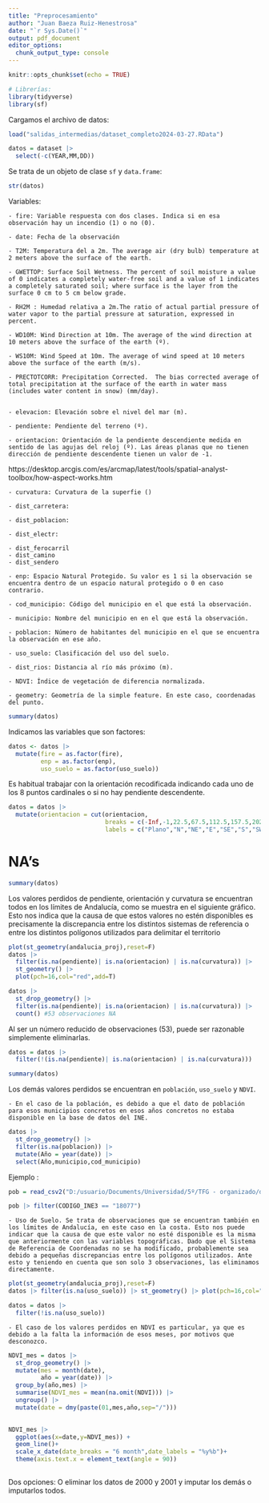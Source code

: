 ```yaml
---
title: "Preprocesamiento"
author: "Juan Baeza Ruiz-Henestrosa"
date: "`r Sys.Date()`"
output: pdf_document
editor_options: 
  chunk_output_type: console
---
```


```r
knitr::opts_chunk$set(echo = TRUE)

# Librerías:
library(tidyverse)
library(sf)
```

Cargamos el archivo de datos:
```r
load("salidas_intermedias/dataset_completo2024-03-27.RData")

datos = dataset |> 
  select(-c(YEAR,MM,DD))
```

Se trata de un objeto de clase `sf` y `data.frame`:
```r
str(datos)
```

Variables:

    - fire: Variable respuesta con dos clases. Indica si en esa observación hay un incendio (1) o no (0).
        
    - date: Fecha de la observación
    
    - T2M: Temperatura del a 2m. The average air (dry bulb) temperature at 2 meters above the surface of the earth.

    - GWETTOP: Surface Soil Wetness. The percent of soil moisture a value of 0 indicates a completely water-free soil and a value of 1 indicates a completely saturated soil; where surface is the layer from the surface 0 cm to 5 cm below grade.
 
    - RH2M : Humedad relativa a 2m.The ratio of actual partial pressure of water vapor to the partial pressure at saturation, expressed in percent.
    
    - WD10M: Wind Direction at 10m. The average of the wind direction at 10 meters above the surface of the earth (º).
    
    - WS10M: Wind Speed at 10m. The average of wind speed at 10 meters above the surface of the earth (m/s).
    
    - PRECTOTCORR: Precipitation Corrected.  The bias corrected average of total precipitation at the surface of the earth in water mass (includes water content in snow) (mm/day).

    
    - elevacion: Elevación sobre el nivel del mar (m).
    
    - pendiente: Pendiente del terreno (º).
    
    - orientacion: Orientación de la pendiente descendiente medida en sentido de las agujas del reloj (º). Las áreas planas que no tienen dirección de pendiente descendente tienen un valor de -1.
    
https://desktop.arcgis.com/es/arcmap/latest/tools/spatial-analyst-toolbox/how-aspect-works.htm
    
    - curvatura: Curvatura de la superfie ()
    
    - dist_carretera:
    
    - dist_poblacion:
    
    - dist_electr:
    
    - dist_ferocarril  
    - dist_camino 
    - dist_sendero 
    
    - enp: Espacio Natural Protegido. Su valor es 1 si la observación se encuentra dentro de un espacio natural protegido o 0 en caso contrario.
    
    - cod_municipio: Código del municipio en el que está la observación.

    - municipio: Nombre del municipio en en el que está la observación.
    
    - poblacion: Número de habitantes del municipio en el que se encuentra la observación en ese año.
    
    - uso_suelo: Clasificación del uso del suelo.
    
    - dist_rios: Distancia al río más próximo (m).
    
    - NDVI: Índice de vegetación de diferencia normalizada.
    
    - geometry: Geometría de la simple feature. En este caso, coordenadas del punto. 
    

```r
summary(datos)
```


Indicamos las variables que son factores:

```r
datos <- datos |> 
  mutate(fire = as.factor(fire),
         enp = as.factor(enp),
         uso_suelo = as.factor(uso_suelo))
```


Es habitual trabajar con la orientación recodificada indicando cada uno de los 8 puntos cardinales o si no hay pendiente descendente.

```r
datos = datos |> 
  mutate(orientacion = cut(orientacion,
                           breaks = c(-Inf,-1,22.5,67.5,112.5,157.5,202.5,247.5,292.5,337.5,360),
                           labels = c("Plano","N","NE","E","SE","S","SW","W","NW","N")))
```


# NA's

```r
summary(datos)
```

Los valores perdidos de pendiente, orientación y curvatura se encuentran todos en los límites de Andalucía, como se muestra en el siguiente gráfico. Esto nos indica que la causa de que estos valores no estén disponibles es precisamente la discrepancia entre los distintos sistemas de referencia o entre los distintos polígonos utilizados para delimitar el territorio 

```r
plot(st_geometry(andalucia_proj),reset=F)
datos |> 
  filter(is.na(pendiente)| is.na(orientacion) | is.na(curvatura)) |> 
  st_geometry() |> 
  plot(pch=16,col="red",add=T)

datos |> 
  st_drop_geometry() |> 
  filter(is.na(pendiente)| is.na(orientacion) | is.na(curvatura)) |> 
  count() #53 observaciones NA

```

Al ser un número reducido de observaciones (53), puede ser razonable simplemente eliminarlas.

```r
datos = datos |> 
  filter(!(is.na(pendiente)| is.na(orientacion) | is.na(curvatura)))

summary(datos)
```

Los demás valores perdidos se encuentran en `población`, `uso_suelo` y `NDVI`.
    
    - En el caso de la población, es debido a que el dato de población para esos municipios concretos en esos años concretos no estaba disponible en la base de datos del INE.
    
```r
datos |> 
  st_drop_geometry() |> 
  filter(is.na(poblacion)) |> 
  mutate(Año = year(date)) |> 
  select(Año,municipio,cod_municipio)
```
    

Ejemplo : 
```r
pob = read_csv2("D:/usuario/Documents/Universidad/5º/TFG - organizado/data_raw/antropologicas/Población/poblacion_municipios.txt")[,c(1:5)]

pob |> filter(CODIGO_INE3 == "18077")
```


    - Uso de Suelo. Se trata de observaciones que se encuentran también en los límites de Andalucía, en este caso en la costa. Esto nos puede indicar que la causa de que este valor no esté disponible es la misma que anteriormente con las variables topográficas. Dado que el Sistema de Referencia de Coordenadas no se ha modificado, probablemente sea debido a pequeñas discrepancias entre los polígonos utilizados. Ante esto y teniendo en cuenta que son solo 3 observaciones, las eliminamos directamente.
    
```r
plot(st_geometry(andalucia_proj),reset=F)
datos |> filter(is.na(uso_suelo)) |> st_geometry() |> plot(pch=16,col="red",add=T)

datos = datos |>  
  filter(!is.na(uso_suelo))
```

    - El caso de los valores perdidos en NDVI es particular, ya que es debido a la falta la información de esos meses, por motivos que desconozco. 
    
```r
NDVI_mes = datos |> 
  st_drop_geometry() |> 
  mutate(mes = month(date),
         año = year(date)) |> 
  group_by(año,mes) |> 
  summarise(NDVI_mes = mean(na.omit(NDVI))) |> 
  ungroup() |> 
  mutate(date = dmy(paste(01,mes,año,sep="/")))
  

NDVI_mes |> 
  ggplot(aes(x=date,y=NDVI_mes)) +
  geom_line()+
  scale_x_date(date_breaks = "6 month",date_labels = "%y%b")+
  theme(axis.text.x = element_text(angle = 90))
  
```

Dos opciones: O eliminar los datos de 2000 y 2001 y imputar los demás o imputarlos todos.
    
    